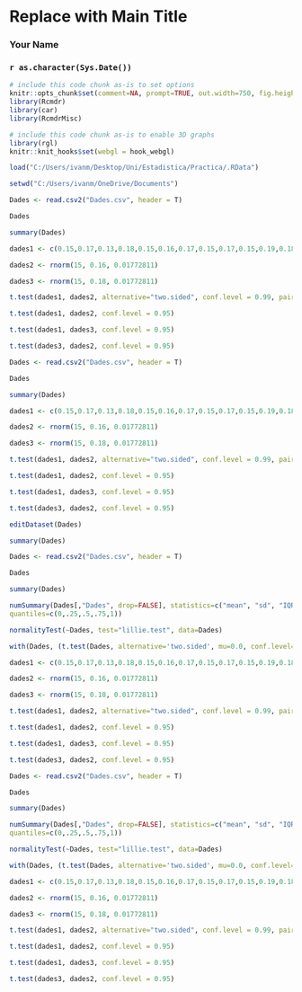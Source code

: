 <!-- R Commander Markdown Template -->

Replace with Main Title
=======================

### Your Name

### `r as.character(Sys.Date())`

```r
# include this code chunk as-is to set options
knitr::opts_chunk$set(comment=NA, prompt=TRUE, out.width=750, fig.height=8, fig.width=8)
library(Rcmdr)
library(car)
library(RcmdrMisc)
```


```r
# include this code chunk as-is to enable 3D graphs
library(rgl)
knitr::knit_hooks$set(webgl = hook_webgl)
```


```r
load("C:/Users/ivanm/Desktop/Uni/Estadistica/Practica/.RData")
```

```r
setwd("C:/Users/ivanm/OneDrive/Documents")
```


```r
Dades <- read.csv2("Dades.csv", header = T)
```


```r
Dades
```


```r
summary(Dades)
```

```r
dades1 <- c(0.15,0.17,0.13,0.18,0.15,0.16,0.17,0.15,0.17,0.15,0.19,0.18,0.17,0.15,0.13)
```


```r
dades2 <- rnorm(15, 0.16, 0.01772811)
```


```r
dades3 <- rnorm(15, 0.18, 0.01772811)
```


```r
t.test(dades1, dades2, alternative="two.sided", conf.level = 0.99, paired = TRUE)
```


```r
t.test(dades1, dades2, conf.level = 0.95)
```


```r
t.test(dades1, dades3, conf.level = 0.95)
```


```r
t.test(dades3, dades2, conf.level = 0.95)
```

```r
Dades <- read.csv2("Dades.csv", header = T)
```


```r
Dades
```


```r
summary(Dades)
```

```r
dades1 <- c(0.15,0.17,0.13,0.18,0.15,0.16,0.17,0.15,0.17,0.15,0.19,0.18,0.17,0.15,0.13)
```


```r
dades2 <- rnorm(15, 0.16, 0.01772811)
```


```r
dades3 <- rnorm(15, 0.18, 0.01772811)
```


```r
t.test(dades1, dades2, alternative="two.sided", conf.level = 0.99, paired = TRUE)
```


```r
t.test(dades1, dades2, conf.level = 0.95)
```


```r
t.test(dades1, dades3, conf.level = 0.95)
```


```r
t.test(dades3, dades2, conf.level = 0.95)
```


```r
editDataset(Dades)
```

```r
summary(Dades)
```


```r
Dades <- read.csv2("Dades.csv", header = T)
```


```r
Dades
```

```r
summary(Dades)
```


```r
numSummary(Dades[,"Dades", drop=FALSE], statistics=c("mean", "sd", "IQR", "quantiles"),
quantiles=c(0,.25,.5,.75,1))
```


```r
normalityTest(~Dades, test="lillie.test", data=Dades)
```


```r
with(Dades, (t.test(Dades, alternative='two.sided', mu=0.0, conf.level=.99)))
```


```r
dades1 <- c(0.15,0.17,0.13,0.18,0.15,0.16,0.17,0.15,0.17,0.15,0.19,0.18,0.17,0.15,0.13)
```


```r
dades2 <- rnorm(15, 0.16, 0.01772811)
```


```r
dades3 <- rnorm(15, 0.18, 0.01772811)
```


```r
t.test(dades1, dades2, alternative="two.sided", conf.level = 0.99, paired = TRUE)
```


```r
t.test(dades1, dades2, conf.level = 0.95)
```


```r
t.test(dades1, dades3, conf.level = 0.95)
```


```r
t.test(dades3, dades2, conf.level = 0.95)
```

```r
Dades <- read.csv2("Dades.csv", header = T)
```


```r
Dades
```

```r
summary(Dades)
```


```r
numSummary(Dades[,"Dades", drop=FALSE], statistics=c("mean", "sd", "IQR", "quantiles"),
quantiles=c(0,.25,.5,.75,1))
```


```r
normalityTest(~Dades, test="lillie.test", data=Dades)
```


```r
with(Dades, (t.test(Dades, alternative='two.sided', mu=0.0, conf.level=.99)))
```


```r
dades1 <- c(0.15,0.17,0.13,0.18,0.15,0.16,0.17,0.15,0.17,0.15,0.19,0.18,0.17,0.15,0.13)
```


```r
dades2 <- rnorm(15, 0.16, 0.01772811)
```


```r
dades3 <- rnorm(15, 0.18, 0.01772811)
```


```r
t.test(dades1, dades2, alternative="two.sided", conf.level = 0.99, paired = TRUE)
```


```r
t.test(dades1, dades2, conf.level = 0.95)
```


```r
t.test(dades1, dades3, conf.level = 0.95)
```


```r
t.test(dades3, dades2, conf.level = 0.95)
```


